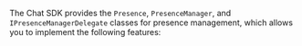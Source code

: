 <PlatformWrapper platform="windows">

The <Vg k="COMPANY"/> Chat SDK provides the `Presence`, `PresenceManager`, and `IPresenceManagerDelegate` classes for presence management, which allows you to implement the following features:

</PlatformWrapper>